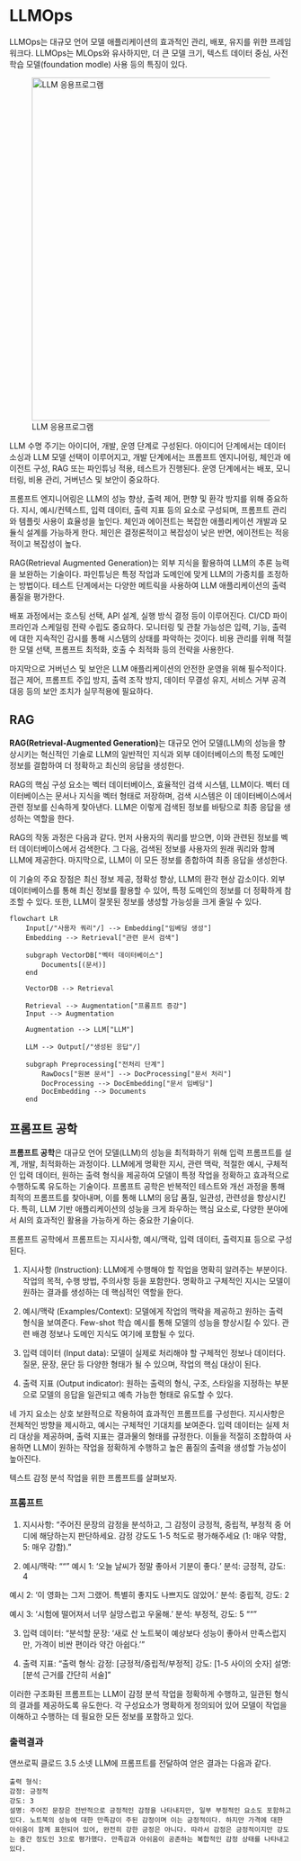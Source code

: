 # LLMOps

LLMOps는 대규모 언어 모델 애플리케이션의 효과적인 관리, 배포, 유지를 위한 프레임워크다. LLMOps는 MLOps와 유사하지만, 더 큰 모델 크기, 텍스트 데이터 중심, 사전 학습 모델(foundation modle) 사용 등의 특징이 있다.

![LLM 응용프로그램](images/llmops.jpg){fig-align="center" width="610"}

LLM 수명 주기는 아이디어, 개발, 운영 단계로 구성된다. 아이디어 단계에서는 데이터 소싱과 LLM 모델 선택이 이루어지고, 개발 단계에서는 프롬프트 엔지니어링, 체인과 에이전트 구성, RAG 또는 파인튜닝 적용, 테스트가 진행된다. 운영 단계에서는 배포, 모니터링, 비용 관리, 거버넌스 및 보안이 중요하다.

프롬프트 엔지니어링은 LLM의 성능 향상, 출력 제어, 편향 및 환각 방지를 위해 중요하다. 지시, 예시/컨텍스트, 입력 데이터, 출력 지표 등의 요소로 구성되며, 프롬프트 관리와 템플릿 사용이 효율성을 높인다. 체인과 에이전트는 복잡한 애플리케이션 개발과 모듈식 설계를 가능하게 한다. 체인은 결정론적이고 복잡성이 낮은 반면, 에이전트는 적응적이고 복잡성이 높다.

RAG(Retrieval Augmented Generation)는 외부 지식을 활용하여 LLM의 추론 능력을 보완하는 기술이다. 파인튜닝은 특정 작업과 도메인에 맞게 LLM의 가중치를 조정하는 방법이다. 테스트 단계에서는 다양한 메트릭을 사용하여 LLM 애플리케이션의 출력 품질을 평가한다.

배포 과정에서는 호스팅 선택, API 설계, 실행 방식 결정 등이 이루어진다. CI/CD 파이프라인과 스케일링 전략 수립도 중요하다. 모니터링 및 관찰 가능성은 입력, 기능, 출력에 대한 지속적인 감시를 통해 시스템의 상태를 파악하는 것이다. 비용 관리를 위해 적절한 모델 선택, 프롬프트 최적화, 호출 수 최적화 등의 전략을 사용한다.

마지막으로 거버넌스 및 보안은 LLM 애플리케이션의 안전한 운영을 위해 필수적이다. 접근 제어, 프롬프트 주입 방지, 출력 조작 방지, 데이터 무결성 유지, 서비스 거부 공격 대응 등의 보안 조치가 실무적용에 필요하다.

## RAG

**RAG(Retrieval-Augmented Generation)**는 대규모 언어 모델(LLM)의 성능을 향상시키는 혁신적인 기술로 LLM의 일반적인 지식과 외부 데이터베이스의 특정 도메인 정보를 결합하여 더 정확하고 최신의 응답을 생성한다.

RAG의 핵심 구성 요소는 벡터 데이터베이스, 효율적인 검색 시스템, LLM이다. 벡터 데이터베이스는 문서나 지식을 벡터 형태로 저장하며, 검색 시스템은 이 데이터베이스에서 관련 정보를 신속하게 찾아낸다. LLM은 이렇게 검색된 정보를 바탕으로 최종 응답을 생성하는 역할을 한다.

RAG의 작동 과정은 다음과 같다. 먼저 사용자의 쿼리를 받으면, 이와 관련된 정보를 벡터 데이터베이스에서 검색한다. 그 다음, 검색된 정보를 사용자의 원래 쿼리와 함께 LLM에 제공한다. 마지막으로, LLM이 이 모든 정보를 종합하여 최종 응답을 생성한다.

이 기술의 주요 장점은 최신 정보 제공, 정확성 향상, LLM의 환각 현상 감소이다. 외부 데이터베이스를 통해 최신 정보를 활용할 수 있어, 특정 도메인의 정보를 더 정확하게 참조할 수 있다. 또한, LLM이 잘못된 정보를 생성할 가능성을 크게 줄일 수 있다.


```mermaid
flowchart LR
    Input[/"사용자 쿼리"/] --> Embedding["임베딩 생성"]
    Embedding --> Retrieval["관련 문서 검색"]
    
    subgraph VectorDB["벡터 데이터베이스"]
        Documents[(문서)]
    end
    
    VectorDB --> Retrieval
    
    Retrieval --> Augmentation["프롬프트 증강"]
    Input --> Augmentation
    
    Augmentation --> LLM["LLM"]
    
    LLM --> Output[/"생성된 응답"/]
    
    subgraph Preprocessing["전처리 단계"]
        RawDocs["원본 문서"] --> DocProcessing["문서 처리"]
        DocProcessing --> DocEmbedding["문서 임베딩"]
        DocEmbedding --> Documents
    end
```

## 프롬프트 공학

**프롬프트 공학**은 대규모 언어 모델(LLM)의 성능을 최적화하기 위해 입력 프롬프트를 설계, 개발, 최적화하는 과정이다. LLM에게 명확한 지시, 관련 맥락, 적절한 예시, 구체적인 입력 데이터, 원하는 출력 형식을 제공하여 모델이 특정 작업을 정확하고 효과적으로 수행하도록 유도하는 기술이다. 프롬프트 공학은 반복적인 테스트와 개선 과정을 통해 최적의 프롬프트를 찾아내며, 이를 통해 LLM의 응답 품질, 일관성, 관련성을 향상시킨다. 특히, LLM 기반 애플리케이션의 성능을 크게 좌우하는 핵심 요소로, 다양한 분야에서 AI의 효과적인 활용을 가능하게 하는 중요한 기술이다.

프롬프트 공학에서 프롬프트는 지시사항, 예시/맥락, 입력 데이터, 출력지표 등으로 구성된다.

1. 지시사항 (Instruction): LLM에게 수행해야 할 작업을 명확히 알려주는 부분이다. 작업의 목적, 수행 방법, 주의사항 등을 포함한다. 명확하고 구체적인 지시는 모델이 원하는 결과를 생성하는 데 핵심적인 역할을 한다.

2. 예시/맥락 (Examples/Context): 모델에게 작업의 맥락을 제공하고 원하는 출력 형식을 보여준다. Few-shot 학습 예시를 통해 모델의 성능을 향상시킬 수 있다. 관련 배경 정보나 도메인 지식도 여기에 포함될 수 있다.

3. 입력 데이터 (Input data): 모델이 실제로 처리해야 할 구체적인 정보나 데이터다. 질문, 문장, 문단 등 다양한 형태가 될 수 있으며, 작업의 핵심 대상이 된다.

4. 출력 지표 (Output indicator): 원하는 출력의 형식, 구조, 스타일을 지정하는 부분으로 모델의 응답을 일관되고 예측 가능한 형태로 유도할 수 있다.

네 가지 요소는 상호 보완적으로 작용하여 효과적인 프롬프트를 구성한다. 지시사항은 전체적인 방향을 제시하고, 예시는 구체적인 기대치를 보여준다. 입력 데이터는 실제 처리 대상을 제공하며, 출력 지표는 결과물의 형태를 규정한다. 이들을 적절히 조합하여 사용하면 LLM이 원하는 작업을 정확하게 수행하고 높은 품질의 출력을 생성할 가능성이 높아진다.

텍스트 감정 분석 작업을 위한 프롬프트를 살펴보자.

::: panel-tabset
### 프롬프트

1. 지시사항: 
"주어진 문장의 감정을 분석하고, 그 감정이 긍정적, 중립적, 부정적 중 어디에 해당하는지 판단하세요. 감정 강도도 1-5 척도로 평가해주세요 (1: 매우 약함, 5: 매우 강함)."

2. 예시/맥락:
"""
예시 1: '오늘 날씨가 정말 좋아서 기분이 좋다.'
분석: 긍정적, 강도: 4

예시 2: '이 영화는 그저 그랬어. 특별히 좋지도 나쁘지도 않았어.'
분석: 중립적, 강도: 2

예시 3: '시험에 떨어져서 너무 실망스럽고 우울해.'
분석: 부정적, 강도: 5
"""

3. 입력 데이터:
"분석할 문장: '새로 산 노트북이 예상보다 성능이 좋아서 만족스럽지만, 가격이 비싼 편이라 약간 아쉽다.'"

4. 출력 지표:
"출력 형식:
감정: [긍정적/중립적/부정적]
강도: [1-5 사이의 숫자]
설명: [분석 근거를 간단히 서술]"

이러한 구조화된 프롬프트는 LLM이 감정 분석 작업을 정확하게 수행하고, 일관된 형식의 결과를 제공하도록 유도한다. 각 구성요소가 명확하게 정의되어 있어 모델이 작업을 이해하고 수행하는 데 필요한 모든 정보를 포함하고 있다.

### 출력결과

앤쓰로픽 클로드 3.5 소넷 LLM에 프롬프트를 전달하여 얻은 결과는 다음과 같다. 

```
출력 형식:
감정: 긍정적
강도: 3
설명: 주어진 문장은 전반적으로 긍정적인 감정을 나타내지만, 일부 부정적인 요소도 포함하고 있다. 노트북의 성능에 대한 만족감이 주된 감정이며 이는 긍정적이다. 하지만 가격에 대한 아쉬움이 함께 표현되어 있어, 완전히 강한 긍정은 아니다. 따라서 감정은 긍정적이지만 강도는 중간 정도인 3으로 평가했다. 만족감과 아쉬움이 공존하는 복합적인 감정 상태를 나타내고 있다.
```

:::
